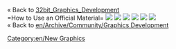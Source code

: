 « Back to [[en/Archive/Old 32bpp/32bit Graphics Development#Official_Materials | 32bit_Graphics_Development]] <br>
=How to Use an Official Material=
[[File:en/Append-1.png|center|none|frame|]]
[[File:en/Append-2.png|center|none|frame|]]
[[File:en/Append-3.png|center|none|frame|]]
[[File:en/Append-4.png|center|none|frame|]]
[[File:en/Append-7.png|center|none|frame|]]
[[File:en/Append-8.png|center|none|frame|]]<br>
« Back to [[en/Archive/Community/Graphics Development]]

[[Category:en/New Graphics]]